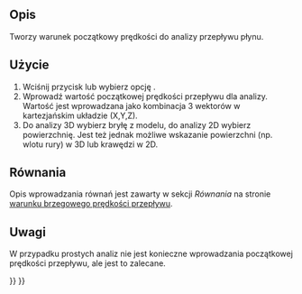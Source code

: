 <languages/>

{{Docnav
|[[FEM_ConstraintMagnetization/pl|Warunek brzegowy magnetyzacji]]
|[[FEM_ConstraintInitialPressure/pl|Warunek początkowy ciśnienia]]
|[[FEM_Workbench/pl|środowisko pracy MES]]
|IconL=FEM_ConstraintMagnetization.svg
|IconR=FEM_ConstraintInitialPressure.svg
|IconC=Workbench_FEM.svg
}}

{{GuiCommandContainer|
{{GuiCommand/pl
|Name=FEM ConstraintInitialFlowVelocity
|Name/pl=MES: Warunek początkowy prędkości przepływu
|MenuLocation=Model → Warunki brzegowe dla płynu → Warunek początkowy prędkości przepływu
|Workbenches=[[FEM_Workbench/pl|MES]]
|SeeAlso=[[FEM_ConstraintFlowVelocity/pl|Warunek brzegowy prędkości przepływu]], [[FEM_ConstraintInitialPressure/pl|Warunek początkowy ciśnienia]]
}}
{{GuiCommandFemInfo/pl
|Solvers=Elmer
}}
}}

<span id="Description"></span>
==Opis==

Tworzy warunek początkowy prędkości do analizy przepływu płynu.

<span id="Usage"></span>
==Użycie== 

# Wciśnij przycisk {{Button|[[Image:FEM_ConstraintInitialFlowVelocity.svg|16px]] [[FEM_ConstraintInitialFlowVelocity/pl|Warunek początkowy prędkości przepływu]]}} lub wybierz opcję {{MenuCommand|Model → Warunki brzegowe dla płynu → [[Image:FEM_ConstraintInitialFlowVelocity.svg|16px]] Warunek początkowy prędkości przepływu}}.
# Wprowadź wartość początkowej prędkości przepływu dla analizy. Wartość jest wprowadzana jako kombinacja 3 wektorów w kartezjańskim układzie (X,Y,Z).
# Do analizy 3D wybierz bryłę z modelu, do analizy 2D wybierz powierzchnię. Jest też jednak możliwe wskazanie powierzchni (np. wlotu rury) w 3D lub krawędzi w 2D.

<span id="Formulas"></span>
==Równania==

Opis wprowadzania równań jest zawarty w sekcji ''Równania'' na stronie [[FEM_ConstraintFlowVelocity#Formulas/pl|warunku brzegowego prędkości przepływu]].

<span id="Notes"></span>
==Uwagi== 

W przypadku prostych analiz nie jest konieczne wprowadzania początkowej prędkości przepływu, ale jest to zalecane.


{{Docnav
|[[FEM_ConstraintMagnetization/pl|Warunek brzegowy magnetyzacji]]
|[[FEM_ConstraintInitialPressure/pl|Warunek początkowy ciśnienia]]
|[[FEM_Workbench/pl|środowisko pracy MES]]
|IconL=FEM_ConstraintMagnetization.svg
|IconR=FEM_ConstraintInitialPressure.svg
|IconC=Workbench_FEM.svg
}}

{{FEM Tools navi{{#translation:}}}}
{{Userdocnavi{{#translation:}}}}